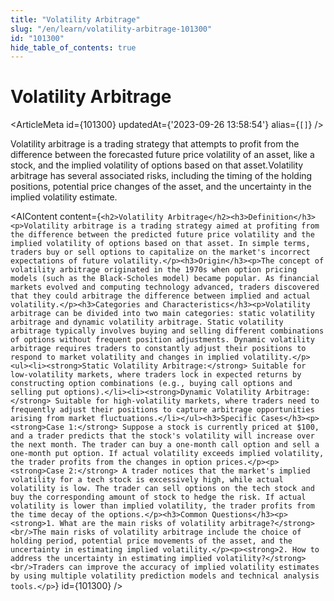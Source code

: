 ```yaml
---
title: "Volatility Arbitrage"
slug: "/en/learn/volatility-arbitrage-101300"
id: "101300"
hide_table_of_contents: true
---
```



# Volatility Arbitrage

<ArticleMeta id={101300} updatedAt={'2023-09-26 13:58:54'} alias={`[]`} />
<div className='border-solid border-b border-t-0 my-4 border-[var(--ifm-color-gray-300)]' />

Volatility arbitrage is a trading strategy that attempts to profit from the difference between the forecasted future price volatility of an asset, like a stock, and the implied volatility of options based on that asset.Volatility arbitrage has several associated risks, including the timing of the holding positions, potential price changes of the asset, and the uncertainty in the implied volatility estimate.

<AIContent content={`<h2>Volatility Arbitrage</h2><h3>Definition</h3><p>Volatility arbitrage is a trading strategy aimed at profiting from the difference between the predicted future price volatility and the implied volatility of options based on that asset. In simple terms, traders buy or sell options to capitalize on the market's incorrect expectations of future volatility.</p><h3>Origin</h3><p>The concept of volatility arbitrage originated in the 1970s when option pricing models (such as the Black-Scholes model) became popular. As financial markets evolved and computing technology advanced, traders discovered that they could arbitrage the difference between implied and actual volatility.</p><h3>Categories and Characteristics</h3><p>Volatility arbitrage can be divided into two main categories: static volatility arbitrage and dynamic volatility arbitrage. Static volatility arbitrage typically involves buying and selling different combinations of options without frequent position adjustments. Dynamic volatility arbitrage requires traders to constantly adjust their positions to respond to market volatility and changes in implied volatility.</p><ul><li><strong>Static Volatility Arbitrage:</strong> Suitable for low-volatility markets, where traders lock in expected returns by constructing option combinations (e.g., buying call options and selling put options).</li><li><strong>Dynamic Volatility Arbitrage:</strong> Suitable for high-volatility markets, where traders need to frequently adjust their positions to capture arbitrage opportunities arising from market fluctuations.</li></ul><h3>Specific Cases</h3><p><strong>Case 1:</strong> Suppose a stock is currently priced at $100, and a trader predicts that the stock's volatility will increase over the next month. The trader can buy a one-month call option and sell a one-month put option. If actual volatility exceeds implied volatility, the trader profits from the changes in option prices.</p><p><strong>Case 2:</strong> A trader notices that the market's implied volatility for a tech stock is excessively high, while actual volatility is low. The trader can sell options on the tech stock and buy the corresponding amount of stock to hedge the risk. If actual volatility is lower than implied volatility, the trader profits from the time decay of the options.</p><h3>Common Questions</h3><p><strong>1. What are the main risks of volatility arbitrage?</strong><br/>The main risks of volatility arbitrage include the choice of holding period, potential price movements of the asset, and the uncertainty in estimating implied volatility.</p><p><strong>2. How to address the uncertainty in estimating implied volatility?</strong><br/>Traders can improve the accuracy of implied volatility estimates by using multiple volatility prediction models and technical analysis tools.</p>`} id={101300} />
